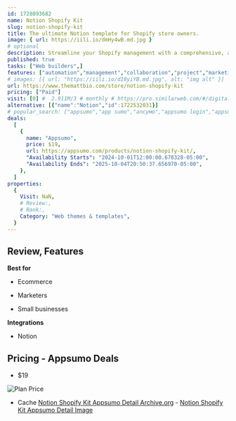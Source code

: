 ```yaml
---
id: 1728093682
name: Notion Shopify Kit
slug: notion-shopify-kit
title: The ultimate Notion template for Shopify store owners.
image: { url: https://iili.io/dmHy4wB.md.jpg }
# optional
description: Streamline your Shopify management with a comprehensive, all-in-one Notion kitSimplify team collaboration, campaign planning, and product development
published: true
tasks: ["Web builders",]
features: ["automation","management","collaboration","project","marketing","product","workflow","customer support"]
# images: [{ url: "https://iili.io/dI8yiYB.md.jpg", alt: "img alt" }]
url: https://www.themattbio.com/store/notion-shopify-kit
pricing: ["Paid"]
visit: [0] #  2.911M/3 # monthly # https://pro.similarweb.com/#/digitalsuite/websiteanalysis/home
alternative: [{"name":"Notion","id":1722532031}]
# popular_search: ["appsumo","app sumo","апсумо","appsumo login","appsumo affiliate","appsumo","app sumo","sendfox","mystrika","outscraper"]
deals:
  [
    {
      name: "Appsumo",
      price: $19,
      url: https://appsumo.com/products/notion-shopify-kit/,
      "Availability Starts": "2024-10-01T12:00:00.678328-05:00",
      "Availability Ends": "2025-10-04T20:50:37.656970-05:00",
    },
  ]
properties:
  {
    Visit: NaN,
    # Review:,
    # Rank:,
    Category: "Web themes & templates",
  }
---
```


## Review, Features

 

**Best for**

- Ecommerce

- Marketers

- Small businesses

**Integrations**

- Notion

## Pricing - Appsumo Deals

- $19

<Img src="https://iili.io/dmJ7Las.png" alt="Plan Price" />

- Cache [Notion Shopify Kit Appsumo Detail Archive.org](https://web.archive.org/web/*/https://appsumo.com/products/notion-shopify-kit/) - [Notion Shopify Kit Appsumo Detail Image](https://iili.io/dmJYxP1.png)
